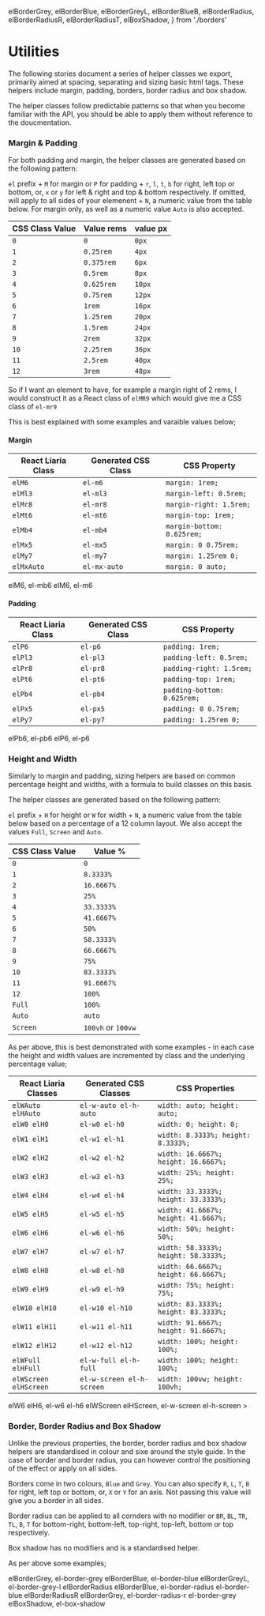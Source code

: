   elBorderGrey,
  elBorderBlue,
  elBorderGreyL,
  elBorderBlueB,
  elBorderRadius,
  elBorderRadiusR,
  elBorderRadiusT,
  elBoxShadow,
} from './borders'

<Meta title="Utilities" />

# Utilities

The following stories document a series of helper classes we export, primarily aimed at spacing, separating and sizing basic html tags. These helpers include margin, padding, borders, border radius and box shadow.

The helper classes follow predictable patterns so that when you become familiar with the API, you should be able to apply them without reference to the doucmentation.

### Margin & Padding

For both padding and margin, the helper classes are generated based on the following pattern:

`el` prefix +
`M` for margin or `P` for padding +
`r`, `l`, `t`, `b` for right, left top or bottom, or, `x` or `y` for left & right and top & bottom respectively. If omitted, will apply to all sides of your elemenent +
`N`, a numeric value from the table below. For margin only, as well as a numeric value `Auto` is also accepted.

| CSS Class Value | Value rems | value px |
| --------------- | ---------- | -------- |
| `0`             | `0`        | `0px`    |
| `1`             | `0.25rem`  | `4px`    |
| `2`             | `0.375rem` | `6px`    |
| `3`             | `0.5rem`   | `8px`    |
| `4`             | `0.625rem` | `10px`   |
| `5`             | `0.75rem`  | `12px`   |
| `6`             | `1rem`     | `16px`   |
| `7`             | `1.25rem`  | `20px`   |
| `8`             | `1.5rem`   | `24px`   |
| `9`             | `2rem`     | `32px`   |
| `10`            | `2.25rem`  | `36px`   |
| `11`            | `2.5rem`   | `40px`   |
| `12`            | `3rem`     | `48px`   |

So if I want an element to have, for example a margin right of 2 rems, I would construct it as a React class of `elMR9` which would give me a CSS class of `el-mr9`

This is best explained with some examples and varaible values below;

#### Margin

| React Liaria Class | Generated CSS Class | CSS Property               |
| ------------------ | ------------------- | -------------------------- |
| `elM6`             | `el-m6`             | `margin: 1rem;`            |
| `elMl3`            | `el-ml3`            | `margin-left: 0.5rem;`     |
| `elMr8`            | `el-mr8`            | `margin-right: 1.5rem;`    |
| `elMt6`            | `el-mt6`            | `margin-top: 1rem;`        |
| `elMb4`            | `el-mb4`            | `margin-bottom: 0.625rem;` |
| `elMx5`            | `el-mx5`            | `margin: 0 0.75rem;`       |
| `elMy7`            | `el-my7`            | `margin: 1.25rem 0;`       |
| `elMxAuto`         | `el-mx-auto`        | `margin: 0 auto;`          |

<Canvas>
  <Story name="Margin">
    <GridDemoBlockFeatured className={cx(elMb6)}>elM6, el-mb6</GridDemoBlockFeatured>
    <GridDemoBlockFeatured className={cx(elM6)}>elM6, el-m6</GridDemoBlockFeatured>
  </Story>
</Canvas>

<RenderHtmlMarkup component="Utilities" story="Margin" />

#### Padding

| React Liaria Class | Generated CSS Class | CSS Property                |
| ------------------ | ------------------- | --------------------------- |
| `elP6`             | `el-p6`             | `padding: 1rem;`            |
| `elPl3`            | `el-pl3`            | `padding-left: 0.5rem;`     |
| `elPr8`            | `el-pr8`            | `padding-right: 1.5rem;`    |
| `elPt6`            | `el-pt6`            | `padding-top: 1rem;`        |
| `elPb4`            | `el-pb4`            | `padding-bottom: 0.625rem;` |
| `elPx5`            | `el-px5`            | `padding: 0 0.75rem;`       |
| `elPy7`            | `el-py7`            | `padding: 1.25rem 0;`       |

<Canvas>
  <Story name="Padding">
    <GridDemoBlockFeatured className={cx(elPb6)}>elPb6, el-pb6</GridDemoBlockFeatured>
    <GridDemoBlockFeatured className={cx(elP6)}>elP6, el-p6</GridDemoBlockFeatured>
  </Story>
</Canvas>

<RenderHtmlMarkup component="Utilities" story="Padding" />

### Height and Width

Similarly to margin and padding, sizing helpers are based on common percentage height and widths, with a formula to build classes on this basis.

The helper classes are generated based on the following pattern:

`el` prefix +
`H` for height or `W` for width +
`N`, a numeric value from the table below based on a percentage of a 12 column layout. We also accept the values `Full`, `Screen` and `Auto`.

| CSS Class Value | Value %            |
| --------------- | ------------------ |
| `0`             | `0`                |
| `1`             | `8.3333%`          |
| `2`             | `16.6667%`         |
| `3`             | `25%`              |
| `4`             | `33.3333%`         |
| `5`             | `41.6667%`         |
| `6`             | `50%`              |
| `7`             | `58.3333%`         |
| `8`             | `66.6667%`         |
| `9`             | `75%`              |
| `10`            | `83.3333%`         |
| `11`            | `91.6667%`         |
| `12`            | `100%`             |
| `Full`          | `100%`             |
| `Auto`          | `auto`             |
| `Screen`        | `100vh` or `100vw` |

As per above, this is best demonstrated with some examples - in each case the height and width values are incremented by class and the underlying percentage value;

| React Liaria Classes  | Generated CSS Classes     | CSS Properties                       |
| --------------------- | ------------------------- | ------------------------------------ |
| `elWAuto elHAuto`     | `el-w-auto el-h-auto`     | `width: auto; height: auto;`         |
| `elW0 elH0`           | `el-w0 el-h0`             | `width: 0; height: 0;`               |
| `elW1 elH1`           | `el-w1 el-h1`             | `width: 8.3333%; height: 8.3333%;`   |
| `elW2 elH2`           | `el-w2 el-h2`             | `width: 16.6667%; height: 16.6667%;` |
| `elW3 elH3`           | `el-w3 el-h3`             | `width: 25%; height: 25%;`           |
| `elW4 elH4`           | `el-w4 el-h4`             | `width: 33.3333%; height: 33.3333%;` |
| `elW5 elH5`           | `el-w5 el-h5`             | `width: 41.6667%; height: 41.6667%;` |
| `elW6 elH6`           | `el-w6 el-h6`             | `width: 50%; height: 50%;`           |
| `elW7 elH7`           | `el-w7 el-h7`             | `width: 58.3333%; height: 58.3333%;` |
| `elW8 elH8`           | `el-w8 el-h8`             | `width: 66.6667%; height: 66.6667%;` |
| `elW9 elH9`           | `el-w9 el-h9`             | `width: 75%; height: 75%;`           |
| `elW10 elH10`         | `el-w10 el-h10`           | `width: 83.3333%; height: 83.3333%;` |
| `elW11 elH11`         | `el-w11 el-h11`           | `width: 91.6667%; height: 91.6667%;` |
| `elW12 elH12`         | `el-w12 el-h12`           | `width: 100%; height: 100%;`         |
| `elWFull elHFull`     | `el-w-full el-h-full`     | `width: 100%; height: 100%;`         |
| `elWScreen elHScreen` | `el-w-screen el-h-screen` | `width: 100vw; height: 100vh;`       |

<Canvas>
  <Story name="Height and Width">
    <GridDemoBlockSizing className={cx(elW6, elH6)}>elW6 elH6, el-w6 el-h6</GridDemoBlockSizing>
    <GridDemoBlockSizing className={cx(elWScreen, elHScreen)}>
      elWScreen elHScreen, el-w-screen el-h-screen
    </GridDemoBlockSizing>>
  </Story>
</Canvas>

<RenderHtmlMarkup component="Utilities" story="Height and Width" />

### Border, Border Radius and Box Shadow

Unlike the previous properties, the border, border radius and box shadow helpers are standardised in colour and sixe around the style guide. In the case of border and border radius, you can however control the positioning of the effect or apply on all sides.

Borders come in two colours, `Blue` and `Grey`. You can also specify `R`, `L`, `T`, `B` for right, left top or bottom, or, `X` or `Y` for an axis. Not passing this value will give you a border in all sides.

Border radius can be applied to all cornders with no modifier or `BR`, `BL`, `TR`, `TL`, `B`, `T` for bottom-right, bottom-left, top-right, top-left, bottom or top respectively.

Box shadow has no modifiers and is a standardised helper.

As per above some examples;

<Canvas>
  <Story name="Border Border Radius and Box Shadow">
    <GridDemoBorders className={elBorderGrey}>elBorderGrey, el-border-grey</GridDemoBorders>
    <GridDemoBorders className={elBorderBlue}>elBorderBlue, el-border-blue</GridDemoBorders>
    <GridDemoBorders className={elBorderGreyL}>elBorderGreyL, el-border-grey-l</GridDemoBorders>
    <GridDemoBorders className={cx(elBorderRadius, elBorderBlue)}>
      elBorderRadius elBorderBlue, el-border-radius el-border-blue
    </GridDemoBorders>
    <GridDemoBorders className={cx(elBorderRadiusR, elBorderGrey)}>
      elBorderRadiusR elBorderGrey, el-border-radius-r el-border-grey
    </GridDemoBorders>
    <GridDemoBorders className={elBoxShadow}>elBoxShadow, el-box-shadow</GridDemoBorders>
  </Story>
</Canvas>

<RenderHtmlMarkup component="Utilities" story="Border Border Radius and Box Shadow" />
